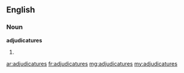 ==English==

===Noun===
'''adjudicatures'''

# {{plural of|[[adjudicature]]}}

[[ar:adjudicatures]]
[[fr:adjudicatures]]
[[mg:adjudicatures]]
[[my:adjudicatures]]